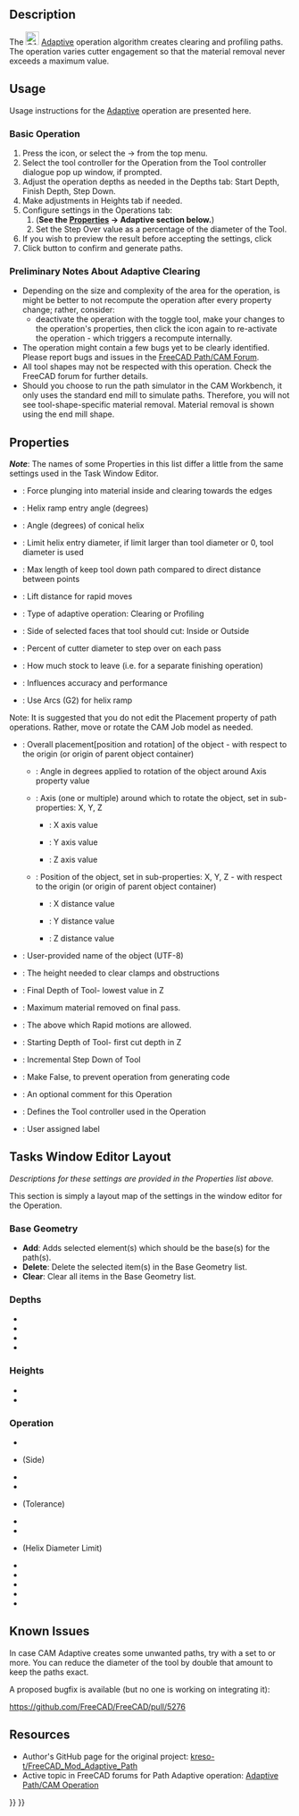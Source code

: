 <languages/>

{{Docnav
|[[CAM_Helix|Helix]]
|[[CAM_Slot|Slot]]
|[[CAM_Workbench|CAM]]
|IconL=CAM_Helix.svg
|IconR=CAM_Slot.svg
|IconC=Workbench_CAM.svg
}}

{{GuiCommand
|Name=CAM Adaptive
|MenuLocation=CAM → Adaptive
|Workbenches=[[CAM_Workbench|CAM]]
}}

==Description==

The [[Image:CAM_Adaptive.svg|24px]] [[CAM_Adaptive|Adaptive]] operation algorithm creates clearing and profiling paths. The operation varies cutter engagement so that the material removal never exceeds a maximum value.

==Usage==

Usage instructions for the [[CAM_Adaptive|Adaptive]] operation are presented here.

===Basic Operation=== 

# Press the {{Button|[[Image:CAM_Adaptive.svg|16px]] [[CAM_Adaptive|Adaptive]]}} icon, or select the {{KEY|CAM}} → {{KEY|[[Image:CAM_Adaptive.svg|24px]] [[CAM_Adaptive|Adaptive]]}} from the top menu.
# Select the tool controller for the Operation from the Tool controller dialogue pop up window, if prompted.
# Adjust the operation depths as needed in the Depths tab: Start Depth, Finish Depth, Step Down.
# Make adjustments in Heights tab if needed.
# Configure settings in the Operations tab:
## ('''See the [[#Properties|Properties]] → Adaptive section below.''')
## Set the Step Over value as a percentage of the diameter of the Tool.
# If you wish to preview the result before accepting the settings, click {{Button|Apply}}
# Click {{Button|OK}} button to confirm and generate paths.

===Preliminary Notes About Adaptive Clearing===

* Depending on the size and complexity of the area for the operation, is might be better to not recompute the operation after every property change; rather, consider:
** deactivate the operation with the {{KEY|[[Image:CAM_OpActiveToggle.svg|16px]] [[CAM_OpActiveToggle|Active]]}} toggle tool, make your changes to the operation's properties, then click the {{KEY|[[Image:CAM_OpActiveToggle.svg|16px]] [[CAM_OpActiveToggle|Active]]}} icon again to re-activate the operation - which triggers a recompute internally.
* The {{KEY|[[Image:CAM_Adaptive.svg|16px]] [[CAM_Adaptive|Adaptive]]}} operation might contain a few bugs yet to be clearly identified. Please report bugs and issues in the [https://forum.freecadweb.org/viewforum.php?f=15 FreeCAD Path/CAM Forum].
* All tool shapes may not be respected with this operation. Check the FreeCAD forum for further details. 
* Should you choose to run the path simulator in the CAM Workbench, it only uses the standard end mill to simulate paths. Therefore, you will not see tool-shape-specific material removal. Material removal is shown using the end mill shape.

==Properties==

''' ''Note'' ''': The names of some Properties in this list differ a little from the same settings used in the Task Window Editor.

{{TitleProperty|Adaptive}}

* {{PropertyData|Force Inside-Out}}: Force plunging into material inside and clearing towards the edges
* {{PropertyData|Helix Angle}}: Helix ramp entry angle (degrees)
* {{PropertyData|Helix Cone Angle}}: Angle (degrees) of conical helix
* {{PropertyData|Helix Diameter Limit}}: Limit helix entry diameter, if limit larger than tool diameter or 0, tool diameter is used
* {{PropertyData|Keep Tool Down Ratio}}: Max length of keep tool down path compared to direct distance between points
* {{PropertyData|Lift Distance}}: Lift distance for rapid moves
* {{PropertyData|Operation Type}}: Type of adaptive operation: Clearing or Profiling
* {{PropertyData|Side}}: Side of selected faces that tool should cut: Inside or Outside
* {{PropertyData|Step Over}}: Percent of cutter diameter to step over on each pass
* {{PropertyData|Stock to Leave}}: How much stock to leave (i.e. for a separate finishing operation)
* {{PropertyData|Tolerance}}: Influences accuracy and performance
* {{PropertyData|Use Helix Arcs}}: Use Arcs (G2) for helix ramp

{{TitleProperty|Base}}

Note: It is suggested that you do not edit the Placement property of path operations. Rather, move or rotate the CAM Job model as needed.

* {{PropertyData|Placement}}: Overall placement[position and rotation] of the object - with respect to the origin (or origin of parent object container)
** {{PropertyData|Angle}}: Angle in degrees applied to rotation of the object around Axis property value
** {{PropertyData|Axis}}:  Axis (one or multiple) around which to rotate the object, set in sub-properties: X, Y, Z
*** {{PropertyData|X}}: X axis value
*** {{PropertyData|Y}}: Y axis value
*** {{PropertyData|Z}}: Z axis value
** {{PropertyData|Position}}: Position of the object, set in sub-properties: X, Y, Z - with respect to the origin (or origin of parent object container)
*** {{PropertyData|X}}: X distance value
*** {{PropertyData|Y}}: Y distance value
*** {{PropertyData|Z}}: Z distance value
* {{PropertyData|Label}}: User-provided name of the object (UTF-8)

{{TitleProperty|Depth}}

* {{PropertyData|Clearance Height}}: The height needed to clear clamps and obstructions
* {{PropertyData|Final Depth}}: Final Depth of Tool- lowest value in Z
* {{PropertyData|Finish Depth}}: Maximum material removed on final pass.
* {{PropertyData|Safe Height}}: The above which Rapid motions are allowed.
* {{PropertyData|Start Depth}}: Starting Depth of Tool- first cut depth in Z
* {{PropertyData|Step Down}}: Incremental Step Down of Tool

{{TitleProperty|Path}}

* {{PropertyData|Active}}: Make False, to prevent operation from generating code
* {{PropertyData|Comment}}: An optional comment for this Operation
* {{PropertyData|Tool Controller}}: Defines the Tool controller used in the Operation
* {{PropertyData|User Label}}: User assigned label

==Tasks Window Editor Layout==

''Descriptions for these settings are provided in the Properties list above.''

This section is simply a layout map of the settings in the window editor for the Operation.

===Base Geometry===

* '''Add''': Adds selected element(s) which should be the base(s) for the path(s).
* '''Delete''': Delete the selected item(s) in the Base Geometry list.
* '''Clear''': Clear all items in the Base Geometry list.

===Depths===

* {{PropertyData|Start Depth}}
* {{PropertyData|Final Depth}}
* {{PropertyData|Finish Depth}}
* {{PropertyData|Step Down}}

===Heights===

* {{PropertyData|Safe Height}}
* {{PropertyData|Clearance Height}}

===Operation===

* {{PropertyData|Tool Controller}}
* {{PropertyData|Cut Region}} (Side)
* {{PropertyData|Operation Type}}
* {{PropertyData|Step Over Percent}}
* {{PropertyData|Accuracy vs Performance}} (Tolerance)
* {{PropertyData|Helix Ramp Angle}}
* {{PropertyData|Helix Cone Angle}}
* {{PropertyData|Helix Max Diameter}} (Helix Diameter Limit)
* {{PropertyData|Lift Distance}}
* {{PropertyData|Keep Tool Down Ratio}}
* {{PropertyData|Stock to Leave}}
* {{PropertyData|Force Clearing Inside-Out}}
* {{PropertyData|Stop}}

==Known Issues==

In case CAM Adaptive creates some unwanted paths, try with a {{PropertyData|Stock to Leave}} set to {{Value|0.001 mm}} or more. You can reduce the diameter of the tool by double that amount to keep the paths exact.

A proposed bugfix is available (but no one is working on integrating it):

https://github.com/FreeCAD/FreeCAD/pull/5276

==Resources==

* Author's GitHub page for the original project: [https://github.com/kreso-t/FreeCAD_Mod_Adaptive_Path kreso-t/FreeCAD_Mod_Adaptive_Path]
* Active topic in FreeCAD forums for Path Adaptive operation: [https://forum.freecadweb.org/viewtopic.php?f=15&t=30127 Adaptive Path/CAM Operation]


{{Docnav
|[[CAM_Helix|Helix]]
|[[CAM_Slot|Slot]]
|[[CAM_Workbench|CAM]]
|IconL=CAM_Helix.svg
|IconR=CAM_Slot.svg
|IconC=Workbench_CAM.svg
}}

{{CAM_Tools_navi{{#translation:}}}}
{{Userdocnavi{{#translation:}}}}